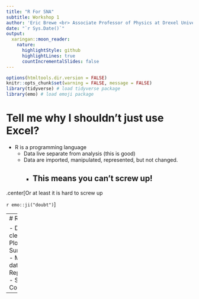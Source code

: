 ```yaml
---
title: "R For SNA"
subtitle: Workshop 1
author: 'Eric Brewe <br> Associate Professor of Physics at Drexel University <br>'
date: "`r Sys.Date()`"
output: 
  xaringan::moon_reader:
    nature:
      highlightStyle: github
      highlightLines: true
      countIncrementalSlides: false
---
```


```r
options(htmltools.dir.version = FALSE)
knitr::opts_chunk$set(warning = FALSE, message = FALSE)
library(tidyverse) # load tidyverse package
library(emo) # load emoji package

```

# Tell me why I shouldn't just use Excel?

- R is a programming language
  - Data live separate from analysis (this is good)
  - Data are imported, manipulated, represented, but not changed.
    - This means you can't screw up!
--

.center[Or at least it is hard to screw up

`r emo::ji("doubt")`]

---
# R is good for 

- Data cleaning
- Plotting
- Summarizing
- Manipulating data
- Reproducibility
- Sharing Code

---
